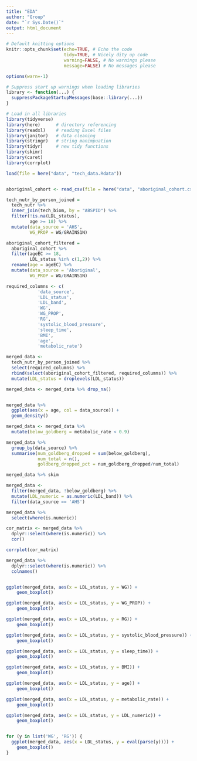 ```yaml
---
title: "EDA"
author: "Group"
date: "`r Sys.Date()`"
output: html_document
---
```


```r
# Default knitting options
knitr::opts_chunk$set(echo=TRUE, # Echo the code
                      tidy=TRUE, # Nicely dity up code
                      warning=FALSE, # No warnings please
                      message=FALSE) # No messages please

options(warn=-1)

# Suppress start up warnings when loading libraries
library <- function(...) {
  suppressPackageStartupMessages(base::library(...))
}
```

```r
# Load in all libraries
library(tidyverse)
library(here)      # directory referencing
library(readxl)    # reading Excel files
library(janitor)   # data cleaning
library(stringr)   # string manimpuation
library(tidyr)     # new tidy functions
library(skimr)
library(caret)
library(corrplot)


```



```r


load(file = here("data", "tech_data.Rdata"))


aboriginal_cohort <- read_csv(file = here("data", "aboriginal_cohort.csv"))

tech_nutr_by_person_joined =
  tech_nutr %>%
  inner_join(tech_biom, by = "ABSPID") %>%
  filter(!is.na(LDL_status),
         age >= 18) %>%
  mutate(data_source = 'AHS',
         WG_PROP = WG/GRAINS1N)

aboriginal_cohort_filtered =
  aboriginal_cohort %>%
  filter(ageEC >= 18,
         LDL_status %in% c(1,2)) %>%
  rename(age = ageEC) %>%
  mutate(data_source = 'Aboriginal',
         WG_PROP = WG/GRAINS1N)

required_columns <- c(
            'data_source',
            'LDL_status',
            'LDL_band',
            'WG',
            'WG_PROP',
            'RG',
            'systolic_blood_pressure',
            'sleep_time',
            'BMI',
            'age',
            'metabolic_rate')

merged_data <-
  tech_nutr_by_person_joined %>%
  select(required_columns) %>%
  rbind(select(aboriginal_cohort_filtered, required_columns)) %>%
  mutate(LDL_status = droplevels(LDL_status))

merged_data <- merged_data %>% drop_na()


merged_data %>%
  ggplot(aes(x = age, col = data_source)) +
  geom_density()

merged_data <- merged_data %>%
  mutate(below_goldberg = metabolic_rate < 0.9)

merged_data %>%
  group_by(data_source) %>%
  summarise(num_goldberg_dropped = sum(below_goldberg),
            num_total = n(),
            goldberg_dropped_pct = num_goldberg_dropped/num_total)

merged_data %>% skim

merged_data <-
  filter(merged_data, !below_goldberg) %>%
  mutate(LDL_numeric = as.numeric(LDL_band)) %>%
  filter(data_source == 'AHS')

merged_data %>%
  select(where(is.numeric))

cor_matrix <- merged_data %>%
  dplyr::select(where(is.numeric)) %>%
  cor()

corrplot(cor_matrix)

```


```r


merged_data %>%
  dplyr::select(where(is.numeric)) %>%
  colnames()


ggplot(merged_data, aes(x = LDL_status, y = WG)) +
    geom_boxplot()

ggplot(merged_data, aes(x = LDL_status, y = WG_PROP)) +
    geom_boxplot()

ggplot(merged_data, aes(x = LDL_status, y = RG)) +
    geom_boxplot()

ggplot(merged_data, aes(x = LDL_status, y = systolic_blood_pressure)) +
    geom_boxplot()

ggplot(merged_data, aes(x = LDL_status, y = sleep_time)) +
    geom_boxplot()

ggplot(merged_data, aes(x = LDL_status, y = BMI)) +
    geom_boxplot()

ggplot(merged_data, aes(x = LDL_status, y = age)) +
    geom_boxplot()

ggplot(merged_data, aes(x = LDL_status, y = metabolic_rate)) +
    geom_boxplot()

ggplot(merged_data, aes(x = LDL_status, y = LDL_numeric)) +
    geom_boxplot()


for (y in list('WG', 'RG')) {
  ggplot(merged_data, aes(x = LDL_status, y = eval(parse(y)))) +
    geom_boxplot()
}


```

